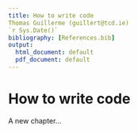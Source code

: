```yaml
---
title: How to write code
Thomas Guillerme (guillert@tcd.ie)
`r Sys.Date()`
bibliography: [References.bib]
output:
  html_document: default
  pdf_document: default
---
```



# How to write code
A new chapter...
